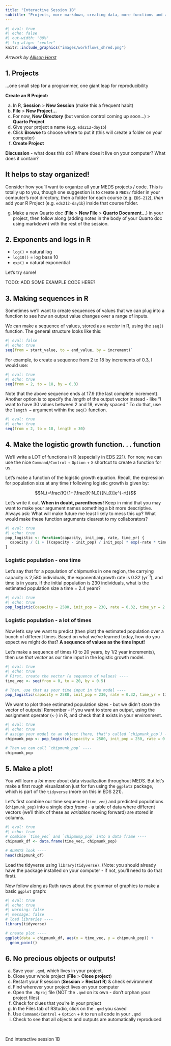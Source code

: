 ```yaml
---
title: "Interactive Session 1B"
subtitle: "Projects, more markdown, creating data, more functions and a `ggplot2` graph"
---
```


```r
#| eval: true
#| echo: false
#| out-width: "80%"
#| fig-align: "center"
knitr::include_graphics("images/workflows_shred.png")
```

:::{.gray-text .center-text}
*Artwork by [Allison Horst](https://allisonhorst.com/)*
:::

<!-- - Projects -->
<!-- - Quarto customization -->
<!-- - Creating vectors and sequences -->
<!-- - Our first `ggplot2` graph -->
<!-- - Functions continued -->

## 1. Projects

[...one small step for a programmer, one giant leap for reproducibility]{.body-text-m .teal-text}

**Create an R Project:**

a. In R, **Session** > **New Session** (make this a frequent habit)
b. **File** > **New Project...**
c. For now, **New Directory** (but version control coming up soon...) > **Quarto Project**
d. Give your project a name (e.g. `eds212-day1b`)
e. Click **Browse** to choose where to put it (this will create a folder on your computer)
f. **Create Project**

[**Discussion** - what does this do? Where does it live on your computer? What does it contain?]{.teal-text} 

::: {.callout-tip collapse=true}
## It helps to stay organized! 

Consider how you'll want to organize all your MEDS projects / code. This is totally up to you, though one suggestion is to create a `MEDS/` folder in your computer's root directory, then a folder for each course (e.g. `EDS-212`), *then* add your R Project (e.g. `eds212-day1b`) inside that course folder. 
:::

g. Make a new Quarto doc (**File** > **New File** > **Quarto Document...**) in your project, then follow along (adding notes in the body of your Quarto doc using markdown) with the rest of the session.

## 2. Exponents and logs in R 

- `log()` = natural log
- `log10()` = log base 10
- `exp()` = natural exponential

Let's try some! 

TODO: ADD SOME EXAMPLE CODE HERE?

## 3. Making sequences in R

Sometimes we'll want to create sequences of values that we can plug into a function to see how an output value changes over a range of inputs. 

We can make a sequence of values, stored as a *vector* in R, using the `seq()` function. The general structure looks like this: 

```r
#| eval: false
#| echo: true
seq(from = start_value, to = end_value, by = increment)`
```

For example, to create a sequence from 2 to 18 by increments of 0.3, I would use: 

```r
#| eval: true
#| echo: true
seq(from = 2, to = 18, by = 0.3)
```

Note that the above sequence ends at 17.9 (the last complete increment). Another option is to specify the *length* of the output vector instead - like "I want to have 30 values between 2 and 18, evenly spaced." To do that, use the `length = ` argument within the `seq()` function. 

```r
#| eval: true
#| echo: true
seq(from = 2, to = 18, length = 30)
```

## 4. Make the logistic growth function. . . function

We'll write a LOT of functions in R (especially in EDS 221). For now, we can use the nice `Command/Control` + `Option` + `X` shortcut to create a function for us.

Let's make a function of the logistic growth equation. Recall, the expression for population size at any time *t* following logistic growth is given by: 

$$N_t=\frac{K}{1+[\frac{K-N_0}{N_0}]e^{-rt}}$$

Let's write it out. **When in doubt, parentheses!** Keep in mind that you may want to make your argument names something a bit more descriptive. Always ask: What will make future me least likely to mess this up? What would make these function arguments clearest to my collaborators? 

```r
#| eval: true
#| echo: true
pop_logistic <- function(capacity, init_pop, rate, time_yr) {
  capacity / (1 + ((capacity - init_pop) / init_pop) * exp(-rate * time_yr))
}
```

### Logistic population - one time

Let's say that for a population of chipmunks in one region, the carrying capacity is 2,580 individuals, the exponential growth rate is 0.32 (yr^-1^), and time is in years. If the initial population is 230 individuals, what is the estimated population size a time = 2.4 years?

```r
#| eval: true
#| echo: true
pop_logistic(capacity = 2580, init_pop = 230, rate = 0.32, time_yr = 2.4)
```

### Logistic population - a lot of times

Now let's say we want to predict (then plot) the estimated population over a bunch of different times. Based on what we've learned today, how do you expect we might do that? **A sequence of values as the time input!** 

Let's make a sequence of times (0 to 20 years, by 1/2 year increments), then use *that vector* as our time input in the logistic growth model. 

```r
#| eval: true
#| echo: true
# First, create the vector (a sequence of values) ----
time_vec <- seq(from = 0, to = 20, by = 0.5)

# Then, use that as your time input in the model ----
pop_logistic(capacity = 2580, init_pop = 230, rate = 0.32, time_yr = time_vec)
```

We want to plot those estimated population sizes - but we didn't store the vector of outputs! Remember - if you want to store an output, using the assignment operator (`<-`) in R, and check that it exists in your environment. 

```r
#| eval: true
#| echo: true
# assign your model to an object (here, that's called `chipmunk_pop`) ----
chipmunk_pop <- pop_logistic(capacity = 2580, init_pop = 230, rate = 0.32, time_yr = time_vec)

# Then we can call `chipmunk_pop` ----
chipmunk_pop
```

## 5. Make a plot! 

You will learn a *lot* more about data visualization throughout MEDS. But let's make a first rough visualization just for fun using the `ggplot2` package, which is part of the `tidyverse` (more on this in EDS 221). 

Let's first combine our time sequence (`time_vec`) and predicted populations (`chipmunk_pop`) into a single *data frame* - a table of data where different vectors (we'll think of these as *variables* moving forward) are stored in columns. 
```r
#| eval: true
#| echo: true
# combine `time_vec` and `chipmump_pop` into a data frame ----
chipmunk_df <- data.frame(time_vec, chipmunk_pop)

# ALWAYS look ----
head(chipmunk_df)
```

Load the tidyverse using `library(tidyverse)`. (Note: you should already have the package installed on your computer - if not, you'll need to do that first). 

Now follow along as Ruth raves about the grammar of graphics to make a basic `ggplot` graph:

```r
#| eval: true
#| echo: true
#| warning: false
#| message: false
# load libraries ----
library(tidyverse)

# create plot ----
ggplot(data = chipmunk_df, aes(x = time_vec, y = chipmunk_pop)) +
  geom_point()
```

## 6. No precious objects or outputs! 

a. Save your `.qmd`, which lives in your project. 
b. Close your whole project (**File** > **Close project**)
c. Restart your R session (**Session** > **Restart R**) & check environment 
d. Find wherever your project lives on your computer
e. Open the `.Rproj` file (NOT the `.qmd` on its own - don't orphan your project files)
f. Check for clues that you're in your project 
g. In the Files tab of RStudio, click on the `.qmd` you saved
h. Use `Command/Control` + `Option` + `R` to run all code in your `.qmd`
i. Check to see that all objects and outputs are automatically reproduced

<br>

::: {.center-text .body-text-xl .teal-text}
End interactive session 1B
:::